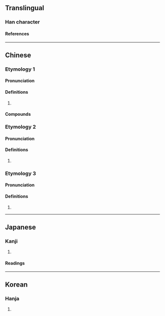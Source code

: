 {{also|荥}}
{{character info/new}}
==Translingual==

===Han character===
{{Han char|rn=85|rad=水|as=10|sn=13|four=99232|canj=FFBE|ids=⿱𤇾水}}

====References====
{{Han ref|kx=0642.230|dkj=18026|dj=1050.040|hdz=31691.140|uh=6ECE}}

----

==Chinese==
{{zh-forms|s=荥}}

===Etymology 1===

====Pronunciation====
{{zh-pron
|m=xíng
|c=jing4
|mc=y
|oc=y
|ma=y
|cat=pn
}}

====Definitions====
{{zh-hanzi}}

# {{rfdef|zh}}

====Compounds====
{{zh-der|滎陽|滎澤|滎水|滎波|滎播|滎灌}}

===Etymology 2===

====Pronunciation====
{{zh-pron
|m=yíng
|c=jing4
|ma=y
|cat=a,pn
}}

====Definitions====
{{zh-hanzi}}

# {{zh-used in|滎經|a [[placename]] in [[Sichuan]] province}}

===Etymology 3===

====Pronunciation====
{{zh-pron
|m=yīng
|ma=zh-ying.ogg
|cat=syllable
}}

====Definitions====
{{zh-hanzi}}

# {{zh-used in|滎瀯|[[swirl]]ing and [[gush]]ing up}}

----

==Japanese==

===Kanji===
{{ja-kanji|grade=|rs=水10|shin=泶}}

# {{rfdef|ja|sort=水10}}

====Readings====
{{ja-readings
|goon=ぎょう, きょう, よう
|kanon=けい, えい
|kun=ちょろちょろ-
}}

----

==Korean==

===Hanja===
{{ko-hanja|hangeul=형|eumhun=|rv=hyeong|mr=hyŏng|y=hyeng}}

# {{rfdef|ko|sort=水10}}
